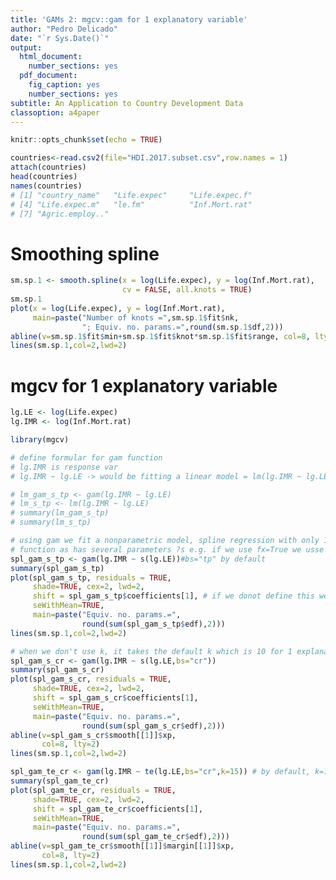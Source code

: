 ```yaml
---
title: 'GAMs 2: mgcv::gam for 1 explanatory variable'
author: "Pedro Delicado"
date: "`r Sys.Date()`"
output:
  html_document:
    number_sections: yes
  pdf_document:
    fig_caption: yes
    number_sections: yes
subtitle: An Application to Country Development Data
classoption: a4paper
---
```

<!-- Comment lines are like this one -->
<!-- Use "\newpage" when you want a new page break in the pdf output  -->


```r
knitr::opts_chunk$set(echo = TRUE)
```

```r
countries<-read.csv2(file="HDI.2017.subset.csv",row.names = 1)
attach(countries)
head(countries)
names(countries)
# [1] "country_name"   "Life.expec"     "Life.expec.f"  
# [4] "Life.expec.m"   "le.fm"          "Inf.Mort.rat"  
# [7] "Agric.employ.."     
```

# Smoothing spline

```r
sm.sp.1 <- smooth.spline(x = log(Life.expec), y = log(Inf.Mort.rat), 
                         cv = FALSE, all.knots = TRUE)
sm.sp.1
plot(x = log(Life.expec), y = log(Inf.Mort.rat),
     main=paste("Number of knots =",sm.sp.1$fit$nk,
                "; Equiv. no. params.=",round(sm.sp.1$df,2)))
abline(v=sm.sp.1$fit$min+sm.sp.1$fit$knot*sm.sp.1$fit$range, col=8, lty=2)
lines(sm.sp.1,col=2,lwd=2)
```


# mgcv for 1 explanatory variable

```r
lg.LE <- log(Life.expec)
lg.IMR <- log(Inf.Mort.rat)

library(mgcv)
```


```r
# define formular for gam function
# lg.IMR is response var
# lg.IMR ~ lg.LE -> would be fitting a linear model = lm(lg.IMR ~ lg.LE)

# lm_gam_s_tp <- gam(lg.IMR ~ lg.LE)
# lm_s_tp <- lm(lg.IMR ~ lg.LE)
# summary(lm_gam_s_tp)
# summary(lm_s_tp)

# using gam we fit a nonparametric model, spline regression with only 1 explanatory variable
# function as has several parameters ?s e.g. if we use fx=True we usse a regression spline without penalty
spl_gam_s_tp <- gam(lg.IMR ~ s(lg.LE))#bs="tp" by default
summary(spl_gam_s_tp)
plot(spl_gam_s_tp, residuals = TRUE,
     shade=TRUE, cex=2, lwd=2, 
     shift = spl_gam_s_tp$coefficients[1], # if we donot define this we do get a function without the intercept
     seWithMean=TRUE,
     main=paste("Equiv. no. params.=",
                round(sum(spl_gam_s_tp$edf),2)))
lines(sm.sp.1,col=2,lwd=2)
```


```r
# when we don't use k, it takes the default k which is 10 for 1 explanatory variable
spl_gam_s_cr <- gam(lg.IMR ~ s(lg.LE,bs="cr"))
summary(spl_gam_s_cr)
plot(spl_gam_s_cr, residuals = TRUE,
     shade=TRUE, cex=2, lwd=2, 
     shift = spl_gam_s_cr$coefficients[1],
     seWithMean=TRUE,
     main=paste("Equiv. no. params.=",
                round(sum(spl_gam_s_cr$edf),2)))
abline(v=spl_gam_s_cr$smooth[[1]]$xp, 
       col=8, lty=2)
lines(sm.sp.1,col=2,lwd=2)
```

```r
spl_gam_te_cr <- gam(lg.IMR ~ te(lg.LE,bs="cr",k=15)) # by default, k=10
summary(spl_gam_te_cr)
plot(spl_gam_te_cr, residuals = TRUE,
     shade=TRUE, cex=2, lwd=2, 
     shift = spl_gam_te_cr$coefficients[1],
     seWithMean=TRUE,
     main=paste("Equiv. no. params.=",
                round(sum(spl_gam_te_cr$edf),2)))
abline(v=spl_gam_te_cr$smooth[[1]]$margin[[1]]$xp, 
       col=8, lty=2)
lines(sm.sp.1,col=2,lwd=2)
```
